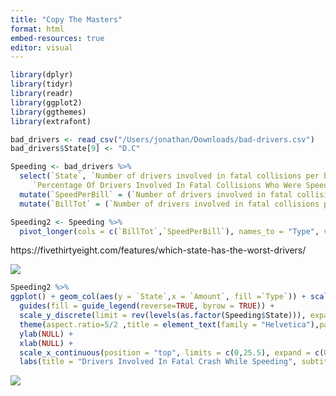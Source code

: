 ```yaml
---
title: "Copy The Masters"
format: html
embed-resources: true
editor: visual
---
```


```r
library(dplyr)
library(tidyr)
library(readr)
library(ggplot2)
library(ggthemes)
library(extrafont)
```

```r
bad_drivers <- read_csv("/Users/jonathan/Downloads/bad-drivers.csv")
bad_drivers$State[9] <- "D.C"

Speeding <- bad_drivers %>%
  select(`State`, `Number of drivers involved in fatal collisions per billion miles`, 
     `Percentage Of Drivers Involved In Fatal Collisions Who Were Speeding`)%>%
  mutate(`SpeedPerBill` = (`Number of drivers involved in fatal collisions per billion miles` * `Percentage Of Drivers Involved In Fatal Collisions Who Were Speeding`)/100) %>%
  mutate(`BillTot` = (`Number of drivers involved in fatal collisions per billion miles` - `SpeedPerBill`))

Speeding2 <- Speeding %>%
  pivot_longer(cols = c(`BillTot`,`SpeedPerBill`), names_to = "Type", values_to = "Amount")

```

https://fivethirtyeight.com/features/which-state-has-the-worst-drivers/

![](images/Drivers.png)

```r
Speeding2 %>%
ggplot() + geom_col(aes(y = `State`,x = `Amount`, fill =`Type`)) + scale_fill_manual(values=c("#ff270050", "#ff2700"), breaks=c("BillTot", "SpeedPerBill"), labels=c("TOTAL COLLISIONS PER BILLION MILES", "SPEEDING COLLISIONS PER BILLION MILES")) +   theme_fivethirtyeight() + 
  guides(fill = guide_legend(reverse=TRUE, byrow = TRUE)) + 
  scale_y_discrete(limit = rev(levels(as.factor(Speeding$State))), expand= expansion(add = c(-.1, 1))) +
  theme(aspect.ratio=5/2 ,title = element_text(family = "Helvetica"),panel.grid.minor = element_blank(), panel.grid.major.y = element_blank(), panel.grid.major.x = element_line(color = "lightgray", size = .3),axis.ticks.length.x.top = unit(-.01, "inch"),axis.ticks.y = element_blank(), axis.ticks.length.x.bottom = element_blank(),axis.ticks.x.top = element_line(size = .25, color = "lightgray", margin(r = 7)),axis.text.x.top = element_text(hjust = .3,family = "Courier", margin = margin(0, 0, 5, 0, "pt")) ,axis.line.y.left = element_line(color = "black", size =.4, lineend = "square"), plot.title = element_text(face = "bold",size=15.5, hjust = .99), plot.subtitle = element_text(size = 11.5,hjust = 1.2) ,legend.position = "top",legend.justification = c(-1.5,1.3), legend.direction = "vertical", legend.text = element_text(size = 8, face = "bold", margin = margin(0)), legend.title = element_blank(), legend.key.size = unit(15, 'pt'), legend.key.width = unit(13, 'pt'), legend.key.height = unit(13, 'pt'), axis.text = element_text(size = 11), legend.spacing.y = unit(2.5, 'pt')) +
  ylab(NULL) + 
  xlab(NULL) + 
  scale_x_continuous(position = "top", limits = c(0,25.5), expand = c(0,0)) + 
  labs(title = "Drivers Involved In Fatal Crash While Speeding", subtitle = "As a share of the number of fatal collisions per billion miles, 2009")
```

![](images/CTM5.png)
